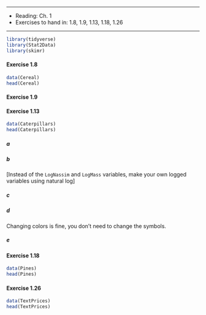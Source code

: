 ***

* Reading: Ch. 1
* Exercises to hand in: 1.8, 1.9, 1.13, 1.18, 1.26

***

```r
library(tidyverse)
library(Stat2Data)
library(skimr)
```


####  Exercise 1.8

```r
data(Cereal)
head(Cereal)
```

#### Exercise 1.9

####  Exercise 1.13

```r
data(Caterpillars)
head(Caterpillars)
```

##### a

##### b 

[Instead of the `LogNassim` and `LogMass` variables, make your own logged variables using natural log]

##### c

##### d

Changing colors is fine, you don't need to change the symbols. 

##### e


#### Exercise 1.18

```r
data(Pines)
head(Pines)
```

####  Exercise 1.26

```r
data(TextPrices)
head(TextPrices)
```